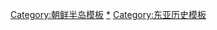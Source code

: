 {{Catnav|頁面分類|各種主題的頁面分類|按國家分類|各國歷史|朝鮮半島歷史}}
{{Catnav|頁面分類|历史|各國歷史|朝鮮半島歷史}}
{{Catnav|頁面分類|历史|各區域的歷史|亚洲历史|朝鮮半島歷史}}
{{Catnav|頁面分類|历史|历史维基资源|历史模板}}

[[Category:朝鲜半岛模板|Category:朝鲜半岛模板]]
[[Category:朝鮮半島歷史|*]]
[[Category:东亚历史模板|Category:东亚历史模板]]